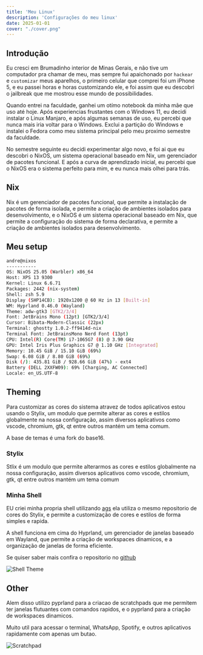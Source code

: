 ```yaml
---
title: 'Meu Linux'
description: 'Configurações do meu linux'
date: 2025-01-01
cover: "./cover.png"
---
```


## Introdução

Eu cresci em Brumadinho interior de Minas Gerais, e não tive um computador pra chamar de meu, mas sempre fui apaichonado por `hackear` e `customizar` meus aparelhos, o primeiro celular que comprei foi um iPhone 5, e eu passei horas e horas customizando ele, e foi assim que eu descobri o jailbreak que me mostrou esse mundo de possibilidades.

Quando entrei na faculdade, ganhei um otímo notebook da minha mãe que uso até hoje. Após experiencias frustantes com o Windows 11, eu decidi instalar o Linux Manjaro, e após algumas semanas de uso, eu percebi que nunca mais iria voltar para o Windows. Exclui a partição do Windows e instalei o Fedora como meu sistema principal pelo meu proximo semestre da faculdade.


No semestre seguinte eu decidi experimentar algo novo, e foi ai que eu descobri o NixOS, um sistema operacional baseado em Nix, um gerenciador de pacotes funcional. E após a curva de aprendizado inicial, eu percebi que o NixOS era o sistema perfeito para mim, e eu nunca mais olhei para trás.


## Nix

Nix é um gerenciador de pacotes funcional, que permite a instalação de pacotes de forma isolada, e permite a criação de ambientes isolados para desenvolvimento, e o NixOS é um sistema operacional baseado em Nix, que permite a configuração do sistema de forma declarativa, e permite a criação de ambientes isolados para desenvolvimento.


## Meu setup
```bash
andre@nixos
-----------
OS: NixOS 25.05 (Warbler) x86_64
Host: XPS 13 9300
Kernel: Linux 6.6.71
Packages: 2442 (nix-system)
Shell: zsh 5.9
Display (SHP14CB): 1920x1200 @ 60 Hz in 13 [Built-in]
WM: Hyprland 0.46.0 (Wayland)
Theme: adw-gtk3 [GTK2/3/4]
Font: JetBrains Mono (12pt) [GTK2/3/4]
Cursor: Bibata-Modern-Classic (22px)
Terminal: ghostty 1.0.2-ff9414d-nix
Terminal Font: JetBrainsMono Nerd Font (13pt)
CPU: Intel(R) Core(TM) i7-1065G7 (8) @ 3.90 GHz
GPU: Intel Iris Plus Graphics G7 @ 1.10 GHz [Integrated]
Memory: 10.45 GiB / 15.10 GiB (69%)
Swap: 6.08 GiB / 8.80 GiB (69%)
Disk (/): 435.81 GiB / 928.66 GiB (47%) - ext4
Battery (DELL 2XXFW09): 69% [Charging, AC Connected]
Locale: en_US.UTF-8
```

## Theming

Para customizar as cores do sistema atravez de todos aplicativos estou usando o Stylix, um modulo que permite alterar as cores e estilos globalmente na nossa configuração, assim diversos aplicativos como vscode, chromium, gtk, qt entre outros mantém um tema comum.

A base de temas é uma fork do base16.


### Stylix

Stlix é um modulo que permite alterarmos as cores e estilos globalmente na nossa configuração, assim diversos aplicativos como vscode, chromium, gtk, qt entre outros mantém um tema comum

### Minha Shell

EU criei minha propria shell utilizando [ags](https://github.com/Aylur/ags) ela utiliza o mesmo repositorio de cores do Stylix, e permite a customização de cores e estilos de forma simples e rapida.

A shell funciona em cima do Hyprland, um gerenciador de janelas baseado em Wayland, que permite a criação de workspaces dinamicos, e a organização de janelas de forma eficiente.

Se quiser saber mais confira o repositorio no [github](https://github.com/andre-brandao/hyprshell)

![Shell Theme](./theme.gif)


## Other 

Alem disso utilizo pyprland para a criacao de scratchpads que me permitem ter janelas flutuantes com comandos rapidos, e o pyprland para a criação de workspaces dinamicos.

Muito util para acessar o terminal, WhatsApp, Spotify, e outros aplicativos rapidamente com apenas um butao.

![Scratchpad](./scratchpads.gif)